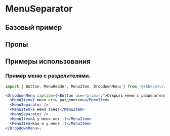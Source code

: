 
<Meta of={MenuSeparatorStories} />

# MenuSeparator

<Description />

## Базовый пример

<Primary />

## Пропы

<Controls />

## Примеры использования

### Пример меню с разделителями.

```jsx harmony
import { Button, MenuHeader, MenuItem, DropdownMenu } from '@skbkontur/react-ui';

<DropdownMenu caption={<Button use="primary">Открыть меню с разделителями</Button>}>
  <MenuItem>У меня есть разделитель</MenuItem>
  <MenuSeparator />
  <MenuItem>У меня тоже!</MenuItem>
  <MenuSeparator />
  <MenuItem>А у меня нет :(</MenuItem>
  <MenuItem>Как и у меня :(</MenuItem>
</DropdownMenu>;
```
